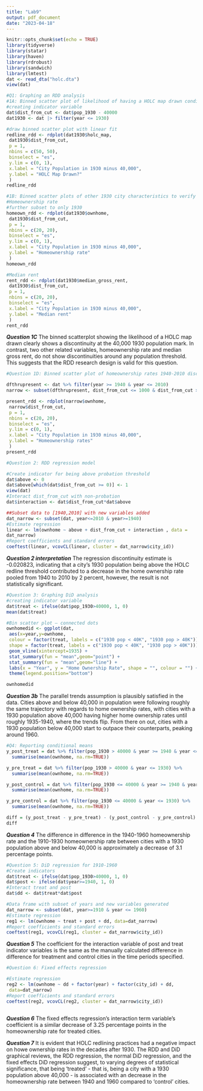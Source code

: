 ```yaml
---
title: "Lab9"
output: pdf_document
date: "2023-04-18"
---
```


```r
knitr::opts_chunk$set(echo = TRUE)
library(tidyverse)
library(statar)
library(haven)
library(rdrobust)
library(sandwich)
library(lmtest)
dat <- read_dta("holc.dta")
view(dat)


```


```r

#Q1: Graphing an RDD analysis
#1A: Binned scatter plot of likelihood of having a HOLC map drawn conditional on 1930 population > 40,000
#creating indicator variable 
dat$dist_from_cut <- dat$pop_1930 - 40000
dat1930 <- dat |> filter(year <= 1930)

#draw binned scatter plot with linear fit
redline_rdd <- rdplot(dat1930$holc_map, 
 dat1930$dist_from_cut, 
 p = 1,
 nbins = c(50, 50),
 binselect = "es",
 y.lim = c(0, 1),
 x.label = "City Population in 1930 minus 40,000",
 y.label = "HOLC Map Drawn?"
 )
redline_rdd

#1B: Binned scatter plots of other 1930 city characteristics to verify discontinuity of HOLC map 
#Homeownership rate
#further subset to only 1930 
homeown_rdd <- rdplot(dat1930$ownhome, 
 dat1930$dist_from_cut, 
 p = 1,
 nbins = c(20, 20),
 binselect = "es",
 y.lim = c(0, 1),
 x.label = "City Population in 1930 minus 40,000",
 y.label = "Homeownership rate"
 )
homeown_rdd

#Median rent
rent_rdd <- rdplot(dat1930$median_gross_rent, 
 dat1930$dist_from_cut, 
 p = 1,
 nbins = c(20, 20),
 binselect = "es",
 x.label = "City Population in 1930 minus 40,000",
 y.label = "Median rent"
 )
rent_rdd


```

***Question 1C***
The binned scatterplot showing the likelihood of a HOLC map drawn clearly shows a discontinuity at the 40,000 1930 population mark. In contrast, two other related variables, homeownership rate and median gross rent, do not show discontinuities around any population threshold. This suggests that the RDD research design is valid for this question. 


```r

#Question 1D: Binned scatter plot of homeownership rates 1940-2010 discontinuity conditional on 1930 population > 40000

dfthrupresent <- dat %>% filter(year >= 1940 & year <= 2010)
narrow <- subset(dfthrupresent, dist_from_cut <= 1000 & dist_from_cut >= -1000)

present_rdd <- rdplot(narrow$ownhome, 
 narrow$dist_from_cut, 
 p = 1,
 nbins = c(20, 20),
 binselect = "es",
 y.lim = c(0, 1),
 x.label = "City Population in 1930 minus 40,000",
 y.label = "Homeownership rates"
 )
present_rdd


```
```r

#Question 2: RDD regression model

#Create indicator for being above probation threshold
dat$above <- 0
dat$above[which(dat$dist_from_cut >= 0)] <- 1
view(dat)
#Interact dist_from_cut with non-probation
dat$interaction <- dat$dist_from_cut*dat$above

##Subset data to [1940,2010] with new variables added
dat_narrow <- subset(dat, year<=2010 & year>=1940)
#Estimate regression
linear <- lm(ownhome ~ above + dist_from_cut + interaction , data =
dat_narrow)
#Report coefficients and standard errors
coeftest(linear, vcovCL(linear, cluster = dat_narrow$city_id))


```
***Question 2 interpretation***
The regression discontinuity estimate is -0.020823, indicating that a city's 1930 population being above the HOLC redline threshold contributed to a decrease in the home ownership rate pooled from 1940 to 2010 by 2 percent, however, the result is not statistically significant. 

```r

#Question 3: Graphing DiD analysis
#creating indicator variable
dat$treat <- ifelse(dat$pop_1930>40000, 1, 0)
mean(dat$treat)

#Bin scatter plot – connected dots
ownhomedid <- ggplot(dat,
 aes(x=year,y=ownhome,
 colour = factor(treat, labels = c("1930 pop < 40K", "1930 pop > 40K")),
 shape = factor(treat, labels = c("1930 pop < 40K", "1930 pop > 40K")))) +
 geom_vline(xintercept=1935) +
 stat_summary(fun = "mean",geom="point") +
 stat_summary(fun = "mean",geom="line") +
 labs(x = "Year", y = "Home Ownership Rate", shape = "", colour = "") +
 theme(legend.position="bottom")

ownhomedid


```

***Question 3b***
The parallel trends assumption is plausibly satisfied in the data. Cities above and below 40,000 in population were following roughly the same trajectory with regards to home ownership rates, with cities with a 1930 population above 40,000 having higher home ownership rates until roughly 1935-1940, where the trends flip. From there on out, cities with a 1930 population below 40,000 start to outpace their counterparts, peaking around 1960.

```r

#Q4: Reporting conditional means
y_post_treat = dat %>% filter(pop_1930 > 40000 & year >= 1940 & year <= 1960) %>% 
  summarise(mean(ownhome, na.rm=TRUE))

y_pre_treat = dat %>% filter(pop_1930 > 40000 & year <= 1930) %>% 
  summarise(mean(ownhome, na.rm=TRUE))

y_post_control = dat %>% filter(pop_1930 <= 40000 & year >= 1940 & year <= 1960) %>% 
  summarise(mean(ownhome, na.rm=TRUE))

y_pre_control = dat %>% filter(pop_1930 <= 40000 & year <= 1930) %>% 
  summarise(mean(ownhome, na.rm=TRUE))

diff = (y_post_treat - y_pre_treat) - (y_post_control - y_pre_control)
diff

```

***Question 4***
The difference in difference in the 1940-1960 homeownership rate and the 1910-1930 homeownership rate between cities with a 1930 population above and below 40,000 is approximately a decrease of 3.1 percentage points.

```r

#Question 5: DiD regression for 1910-1960
#Create indicators
dat$treat <- ifelse(dat$pop_1930>40000, 1, 0)
dat$post <- ifelse(dat$year>=1940, 1, 0)
#Interact treat and post
dat$dd <- dat$treat*dat$post

#Data frame with subset of years and new variables generated
dat_narrow <- subset(dat, year>=1910 & year <= 1960)
#Estimate regression 
reg1 <- lm(ownhome ~ treat + post + dd, data=dat_narrow)
#Report coefficients and standard errors
coeftest(reg1, vcovCL(reg1, cluster = dat_narrow$city_id))


```
***Question 5*** 
The coefficient for the interaction variable of post and treat indicator variables is the same as the manually calculated difference in difference for treatment and control cities in the time periods specified.

```r

#Question 6: Fixed effects regression

#Estimate regression 
reg2 <- lm(ownhome ~ dd + factor(year) + factor(city_id) + dd,
 data=dat_narrow)
#Report coefficients and standard errors
coeftest(reg2, vcovCL(reg2, cluster = dat_narrow$city_id))



```
***Question 6***
The fixed effects regression's interaction term variable's coefficient is a similar decrease of 3.25 percentage points in the homeownership rate for treated cities.

***Question 7***
It is evident that HOLC redlining practices had a negative impact on howe ownership rates in the decades after 1930. The RDD and DiD graphical reviews, the RDD regression, the normal DiD regression, and the fixed effects DiD regression suggest, to varying degrees of statistical significance, that being 'treated' - that is, being a city with a 1930 population above 40,000 - is associated with an decrease in the homeownership rate between 1940 and 1960 compared to 'control' cities. 


